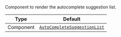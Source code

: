 Component to render the autocomplete suggestion list.

| Type      | Default                                                                                        |
| --------- | ---------------------------------------------------------------------------------------------- |
| Component | [`AutoCompleteSuggestionList`](../../ui-components/message-input/autocomplete-suggestion-list) |
